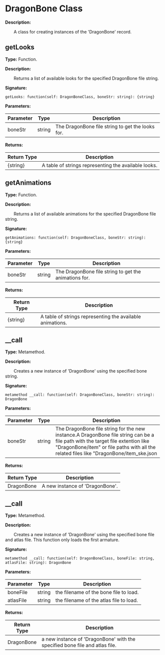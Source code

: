 
# DragonBone Class

**Description:**

&emsp;&emsp;A class for creating instances of the 'DragonBone' record.

## getLooks

**Type:** Function.

**Description:**

&emsp;&emsp;Returns a list of available looks for the specified DragonBone file string.

**Signature:**
```tl
getLooks: function(self: DragonBoneClass, boneStr: string): {string}
```

**Parameters:**

| Parameter | Type | Description |
| --- | --- | --- |
| boneStr | string | The DragonBone file string to get the looks for. |

**Returns:**

| Return Type | Description |
| --- | --- |
| \{string} | A table of strings representing the available looks. |

## getAnimations

**Type:** Function.

**Description:**

&emsp;&emsp;Returns a list of available animations for the specified DragonBone file string.

**Signature:**
```tl
getAnimations: function(self: DragonBoneClass, boneStr: string): {string}
```

**Parameters:**

| Parameter | Type | Description |
| --- | --- | --- |
| boneStr | string | The DragonBone file string to get the animations for. |

**Returns:**

| Return Type | Description |
| --- | --- |
| \{string} | A table of strings representing the available animations. |

## __call

**Type:** Metamethod.

**Description:**

&emsp;&emsp;Creates a new instance of 'DragonBone' using the specified bone string.

**Signature:**
```tl
metamethod __call: function(self: DragonBoneClass, boneStr: string): DragonBone
```

**Parameters:**

| Parameter | Type | Description |
| --- | --- | --- |
| boneStr | string | The DragonBone file string for the new instance.A DragonBone file string can be a file path with the target file extention like "DragonBone/item" or file paths with all the related files like "DragonBone/item_ske.json|DragonBone/item_tex.json".And the an armature name can be added following a seperator of ';'. like "DragonBone/item;mainArmature" or "DragonBone/item_ske.json|DragonBone/item_tex.json;mainArmature" |

**Returns:**

| Return Type | Description |
| --- | --- |
| DragonBone | A new instance of 'DragonBone'. |

## __call

**Type:** Metamethod.

**Description:**

&emsp;&emsp;Creates a new instance of 'DragonBone' using the specified bone file and atlas file. This function only loads the first armature.

**Signature:**
```tl
metamethod __call: function(self: DragonBoneClass, boneFile: string, atlasFile: string): DragonBone
```

**Parameters:**

| Parameter | Type | Description |
| --- | --- | --- |
| boneFile | string | the filename of the bone file to load. |
| atlasFile | string | the filename of the atlas file to load. |

**Returns:**

| Return Type | Description |
| --- | --- |
| DragonBone | a new instance of 'DragonBone' with the specified bone file and atlas file. |